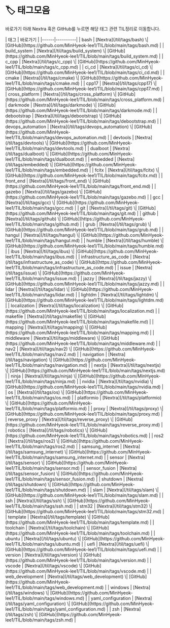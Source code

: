 
# 🏷️ 태그모음
바로가기 아래 Nextra 혹은 GitHub를 누르면 해당 태그 관련 TIL정리로 이동합니다.

<LabelIcons />
| 태그  | 바로가기 |
|------|----------|
| bash | [Nextra](/til/tags/bash) \| [GitHub](https://github.com/MinHyeok-lee1/TIL/blob/main/tags/bash.md) |
| build_system | [Nextra](/til/tags/build_system) \| [GitHub](https://github.com/MinHyeok-lee1/TIL/blob/main/tags/build_system.md) |
| c_cpp | [Nextra](/til/tags/c_cpp) \| [GitHub](https://github.com/MinHyeok-lee1/TIL/blob/main/tags/c_cpp.md) |
| ci_cd | [Nextra](/til/tags/ci_cd) \| [GitHub](https://github.com/MinHyeok-lee1/TIL/blob/main/tags/ci_cd.md) |
| cmake | [Nextra](/til/tags/cmake) \| [GitHub](https://github.com/MinHyeok-lee1/TIL/blob/main/tags/cmake.md) |
| cpp17 | [Nextra](/til/tags/cpp17) \| [GitHub](https://github.com/MinHyeok-lee1/TIL/blob/main/tags/cpp17.md) |
| cross_platform | [Nextra](/til/tags/cross_platform) \| [GitHub](https://github.com/MinHyeok-lee1/TIL/blob/main/tags/cross_platform.md) |
| darkmode | [Nextra](/til/tags/darkmode) \| [GitHub](https://github.com/MinHyeok-lee1/TIL/blob/main/tags/darkmode.md) |
| debootstrap | [Nextra](/til/tags/debootstrap) \| [GitHub](https://github.com/MinHyeok-lee1/TIL/blob/main/tags/debootstrap.md) |
| devops_automation | [Nextra](/til/tags/devops_automation) \| [GitHub](https://github.com/MinHyeok-lee1/TIL/blob/main/tags/devops_automation.md) |
| devtools | [Nextra](/til/tags/devtools) \| [GitHub](https://github.com/MinHyeok-lee1/TIL/blob/main/tags/devtools.md) |
| dualboot | [Nextra](/til/tags/dualboot) \| [GitHub](https://github.com/MinHyeok-lee1/TIL/blob/main/tags/dualboot.md) |
| embedded | [Nextra](/til/tags/embedded) \| [GitHub](https://github.com/MinHyeok-lee1/TIL/blob/main/tags/embedded.md) |
| fcitx | [Nextra](/til/tags/fcitx) \| [GitHub](https://github.com/MinHyeok-lee1/TIL/blob/main/tags/fcitx.md) |
| front_end | [Nextra](/til/tags/front_end) \| [GitHub](https://github.com/MinHyeok-lee1/TIL/blob/main/tags/front_end.md) |
| gazebo | [Nextra](/til/tags/gazebo) \| [GitHub](https://github.com/MinHyeok-lee1/TIL/blob/main/tags/gazebo.md) |
| gcc | [Nextra](/til/tags/gcc) \| [GitHub](https://github.com/MinHyeok-lee1/TIL/blob/main/tags/gcc.md) |
| git | [Nextra](/til/tags/git) \| [GitHub](https://github.com/MinHyeok-lee1/TIL/blob/main/tags/git.md) |
| github | [Nextra](/til/tags/github) \| [GitHub](https://github.com/MinHyeok-lee1/TIL/blob/main/tags/github.md) |
| grub | [Nextra](/til/tags/grub) \| [GitHub](https://github.com/MinHyeok-lee1/TIL/blob/main/tags/grub.md) |
| hangul | [Nextra](/til/tags/hangul) \| [GitHub](https://github.com/MinHyeok-lee1/TIL/blob/main/tags/hangul.md) |
| humble | [Nextra](/til/tags/humble) \| [GitHub](https://github.com/MinHyeok-lee1/TIL/blob/main/tags/humble.md) |
| ibus | [Nextra](/til/tags/ibus) \| [GitHub](https://github.com/MinHyeok-lee1/TIL/blob/main/tags/ibus.md) |
| infrastructure_as_code | [Nextra](/til/tags/infrastructure_as_code) \| [GitHub](https://github.com/MinHyeok-lee1/TIL/blob/main/tags/infrastructure_as_code.md) |
| issue | [Nextra](/til/tags/issue) \| [GitHub](https://github.com/MinHyeok-lee1/TIL/blob/main/tags/issue.md) |
| jazzy | [Nextra](/til/tags/jazzy) \| [GitHub](https://github.com/MinHyeok-lee1/TIL/blob/main/tags/jazzy.md) |
| lidar | [Nextra](/til/tags/lidar) \| [GitHub](https://github.com/MinHyeok-lee1/TIL/blob/main/tags/lidar.md) |
| lightdm | [Nextra](/til/tags/lightdm) \| [GitHub](https://github.com/MinHyeok-lee1/TIL/blob/main/tags/lightdm.md) |
| localization | [Nextra](/til/tags/localization) \| [GitHub](https://github.com/MinHyeok-lee1/TIL/blob/main/tags/localization.md) |
| makefile | [Nextra](/til/tags/makefile) \| [GitHub](https://github.com/MinHyeok-lee1/TIL/blob/main/tags/makefile.md) |
| mapping | [Nextra](/til/tags/mapping) \| [GitHub](https://github.com/MinHyeok-lee1/TIL/blob/main/tags/mapping.md) |
| middleware | [Nextra](/til/tags/middleware) \| [GitHub](https://github.com/MinHyeok-lee1/TIL/blob/main/tags/middleware.md) |
| nav2 | [Nextra](/til/tags/nav2) \| [GitHub](https://github.com/MinHyeok-lee1/TIL/blob/main/tags/nav2.md) |
| navigation | [Nextra](/til/tags/navigation) \| [GitHub](https://github.com/MinHyeok-lee1/TIL/blob/main/tags/navigation.md) |
| nextjs | [Nextra](/til/tags/nextjs) \| [GitHub](https://github.com/MinHyeok-lee1/TIL/blob/main/tags/nextjs.md) |
| ninja | [Nextra](/til/tags/ninja) \| [GitHub](https://github.com/MinHyeok-lee1/TIL/blob/main/tags/ninja.md) |
| nvidia | [Nextra](/til/tags/nvidia) \| [GitHub](https://github.com/MinHyeok-lee1/TIL/blob/main/tags/nvidia.md) |
| os | [Nextra](/til/tags/os) \| [GitHub](https://github.com/MinHyeok-lee1/TIL/blob/main/tags/os.md) |
| platformio | [Nextra](/til/tags/platformio) \| [GitHub](https://github.com/MinHyeok-lee1/TIL/blob/main/tags/platformio.md) |
| proxy | [Nextra](/til/tags/proxy) \| [GitHub](https://github.com/MinHyeok-lee1/TIL/blob/main/tags/proxy.md) |
| reverse_proxy | [Nextra](/til/tags/reverse_proxy) \| [GitHub](https://github.com/MinHyeok-lee1/TIL/blob/main/tags/reverse_proxy.md) |
| robotics | [Nextra](/til/tags/robotics) \| [GitHub](https://github.com/MinHyeok-lee1/TIL/blob/main/tags/robotics.md) |
| ros2 | [Nextra](/til/tags/ros2) \| [GitHub](https://github.com/MinHyeok-lee1/TIL/blob/main/tags/ros2.md) |
| samsung_internet | [Nextra](/til/tags/samsung_internet) \| [GitHub](https://github.com/MinHyeok-lee1/TIL/blob/main/tags/samsung_internet.md) |
| sensor | [Nextra](/til/tags/sensor) \| [GitHub](https://github.com/MinHyeok-lee1/TIL/blob/main/tags/sensor.md) |
| sensor_fusion | [Nextra](/til/tags/sensor_fusion) \| [GitHub](https://github.com/MinHyeok-lee1/TIL/blob/main/tags/sensor_fusion.md) |
| shutdown | [Nextra](/til/tags/shutdown) \| [GitHub](https://github.com/MinHyeok-lee1/TIL/blob/main/tags/shutdown.md) |
| slam | [Nextra](/til/tags/slam) \| [GitHub](https://github.com/MinHyeok-lee1/TIL/blob/main/tags/slam.md) |
| ssh | [Nextra](/til/tags/ssh) \| [GitHub](https://github.com/MinHyeok-lee1/TIL/blob/main/tags/ssh.md) |
| stm32 | [Nextra](/til/tags/stm32) \| [GitHub](https://github.com/MinHyeok-lee1/TIL/blob/main/tags/stm32.md) |
| template | [Nextra](/til/tags/template) \| [GitHub](https://github.com/MinHyeok-lee1/TIL/blob/main/tags/template.md) |
| toolchain | [Nextra](/til/tags/toolchain) \| [GitHub](https://github.com/MinHyeok-lee1/TIL/blob/main/tags/toolchain.md) |
| ubuntu | [Nextra](/til/tags/ubuntu) \| [GitHub](https://github.com/MinHyeok-lee1/TIL/blob/main/tags/ubuntu.md) |
| uefi | [Nextra](/til/tags/uefi) \| [GitHub](https://github.com/MinHyeok-lee1/TIL/blob/main/tags/uefi.md) |
| version | [Nextra](/til/tags/version) \| [GitHub](https://github.com/MinHyeok-lee1/TIL/blob/main/tags/version.md) |
| vscode | [Nextra](/til/tags/vscode) \| [GitHub](https://github.com/MinHyeok-lee1/TIL/blob/main/tags/vscode.md) |
| web_development | [Nextra](/til/tags/web_development) \| [GitHub](https://github.com/MinHyeok-lee1/TIL/blob/main/tags/web_development.md) |
| windows | [Nextra](/til/tags/windows) \| [GitHub](https://github.com/MinHyeok-lee1/TIL/blob/main/tags/windows.md) |
| yaml_configuration | [Nextra](/til/tags/yaml_configuration) \| [GitHub](https://github.com/MinHyeok-lee1/TIL/blob/main/tags/yaml_configuration.md) |
| zsh | [Nextra](/til/tags/zsh) \| [GitHub](https://github.com/MinHyeok-lee1/TIL/blob/main/tags/zsh.md) |
